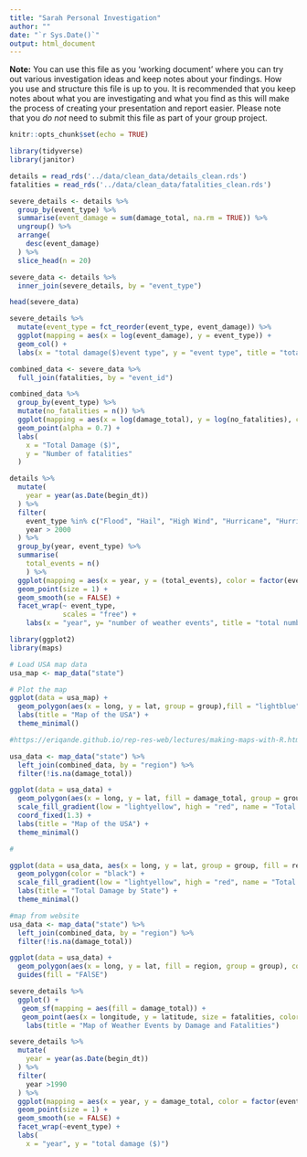 ```yaml
---
title: "Sarah Personal Investigation"
author: ""
date: "`r Sys.Date()`"
output: html_document
---
```


**Note:** You can use this file as you 'working document' where you can try out various investigation ideas and keep notes about your findings. How you use and structure this file is up to you. It is recommended that you keep notes about what you are investigating and what you find as this will make the process of creating your presentation and report easier. Please note that you _do not_ need to submit this file as part of your group project.

```r
knitr::opts_chunk$set(echo = TRUE)
```

```r
library(tidyverse)
library(janitor)
```

```r
details = read_rds('../data/clean_data/details_clean.rds')
fatalities = read_rds('../data/clean_data/fatalities_clean.rds')
```


```r
severe_details <- details %>%
  group_by(event_type) %>%
  summarise(event_damage = sum(damage_total, na.rm = TRUE)) %>%
  ungroup() %>%
  arrange(
    desc(event_damage)
  ) %>%
  slice_head(n = 20)

severe_data <- details %>%
  inner_join(severe_details, by = "event_type") 

head(severe_data)


```

```r
severe_details %>%
  mutate(event_type = fct_reorder(event_type, event_damage)) %>%
  ggplot(mapping = aes(x = log(event_damage), y = event_type)) + 
  geom_col() + 
  labs(x = "total damage($)event type", y = "event type", title = "total damage per event type")

```

```r
combined_data <- severe_data %>%
  full_join(fatalities, by = "event_id")
```

```r
combined_data %>%
  group_by(event_type) %>%
  mutate(no_fatalities = n()) %>%
  ggplot(mapping = aes(x = log(damage_total), y = log(no_fatalities), color = event_type)) +
  geom_point(alpha = 0.7) + 
  labs(
    x = "Total Damage ($)",
    y = "Number of fatalities"
  )
```

```r
details %>%
  mutate(
    year = year(as.Date(begin_dt))
  ) %>%
  filter(
    event_type %in% c("Flood", "Hail", "High Wind", "Hurricane", "Hurricane(Typhoon)", "Tornado"),
    year > 2000
  ) %>%
  group_by(year, event_type) %>%
  summarise(
    total_events = n()
    ) %>%
  ggplot(mapping = aes(x = year, y = (total_events), color = factor(event_type))) +
  geom_point(size = 1) + 
  geom_smooth(se = FALSE) +
  facet_wrap(~ event_type,
             scales = "free") +
    labs(x = "year", y= "number of weather events", title = "total number of weather events over time",subtitle = "Showing weather types which caused the most damage") 

```



```r
library(ggplot2)
library(maps)

# Load USA map data
usa_map <- map_data("state")

# Plot the map
ggplot(data = usa_map) +
  geom_polygon(aes(x = long, y = lat, group = group),fill = "lightblue", color = "black") +
  labs(title = "Map of the USA") +
  theme_minimal()

#https://eriqande.github.io/rep-res-web/lectures/making-maps-with-R.html
```


```r
usa_data <- map_data("state") %>%
  left_join(combined_data, by = "region") %>%
  filter(!is.na(damage_total))

ggplot(data = usa_data) +
  geom_polygon(aes(x = long, y = lat, fill = damage_total, group = group)) +
  scale_fill_gradient(low = "lightyellow", high = "red", name = "Total Damage") +
  coord_fixed(1.3) + 
  labs(title = "Map of the USA") +
  theme_minimal()

```

```r
#

ggplot(data = usa_data, aes(x = long, y = lat, group = group, fill = region)) +
  geom_polygon(color = "black") +
  scale_fill_gradient(low = "lightyellow", high = "red", name = "Total Damage") +
  labs(title = "Total Damage by State") +
  theme_minimal()
```

```r
#map from website
usa_data <- map_data("state") %>%
  left_join(combined_data, by = "region") %>%
  filter(!is.na(damage_total))

ggplot(data = usa_data) +
  geom_polygon(aes(x = long, y = lat, fill = region, group = group), color = "white") + coord_fixed(1.3) +
  guides(fill = "FAlSE")
```

```r
severe_details %>%
  ggplot() +
   geom_sf(mapping = aes(fill = damage_total)) +
   geom_point(aes(x = longitude, y = latitude, size = fatalities, color = event_type)) +
    labs(title = "Map of Weather Events by Damage and Fatalities")

```

```r
severe_details %>%
  mutate(
    year = year(as.Date(begin_dt))
  ) %>%
  filter(
    year >1990
  ) %>%
  ggplot(mapping = aes(x = year, y = damage_total, color = factor(event_type))) +
  geom_point(size = 1) +
  geom_smooth(se = FALSE) + 
  facet_wrap(~event_type) + 
  labs(
    x = "year", y = "total damage ($)")
```
